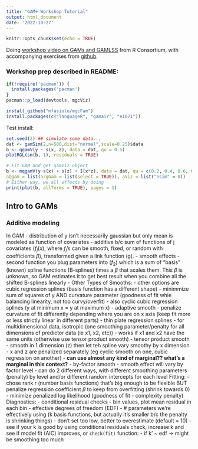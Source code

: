 ```yaml
---
title: "GAM+ Workshop Tutorial"
output: html_document
date: '2022-10-27'
---
```


```r
knitr::opts_chunk$set(echo = TRUE)
```

Doing [workshop video on GAMs and GAMLSS](https://www.youtube.com/watch?v=a6sTwkQGt3E) from R Consortium, with accompanying exercises from [github](https://github.com/mfasiolo/workshop_UseR18).

### Workshop prep described in README:

```r
if(!require('pacman')) {
  install.packages('pacman')
}
pacman::p_load(devtools, mgcViz)

install_github("mfasiolo/mgcFam")
install.packages(c("languageR", "gamair", "e1071"))
```

Test install:

```r
set.seed(2) ## simulate some data...
dat <- gamSim(2,n=500,dist="normal",scale=0.25)$data
b <- qgamV(y ~ s(x, z), data = dat, qu = 0.5)
plotRGL(sm(b, 1), residuals = TRUE)

# Fit GAM and get gamViz object
b <- mqgamV(y~s(x) + s(z) + I(x*z), data = dat, qu = c(0.2, 0.4, 0.6, 0.8),
aQgam = list(argGam = list(select = TRUE)), aViz = list("nsim" = 0))
# Either way, we all effects by doing
print(plot(b, allTerms = TRUE), pages = 1)
```

## Intro  to GAMs

### Additive modeling
In GAM - distribution of y isn't necessarily gaussian but only mean is modeled as function of covariates
- additive b/c sum of functions of j covariates ($f_j(x)$, where $f_j$'s can be smooth, fixed, or random with coefficients $\beta$), transformed given a link function (g).
- smooth effects - second function you plug parameters into ($f_2$) which is a sum of "basis" (known) spline functions (B-splines) times a $\beta$ that scales them. This $\beta$ is unknown, so GAM estimates it to get best result when you combine all the shifted B-splines linearly
- Other Types of Smooths:
  - other options are cubic regression splines (basis function has a different shape) - minimmize sum of squares of y AND curvature parameter (goodness of fit whie balancing linearity, not too curvy/overfit)
  - also cyclic cubic regression splines (y at minimum x = y at maximum x)
  - adaptive smooth - penalize curvature of fit differently depending where you are on x axis (keep fit more or less strictly linear in different parts)
- thin plate regression splines - for multidimensional data, isotropic (one smoothing parameter/penalty for all dimensions of predictor data (ie x1, x2, etc))
    - works if x1 and x2 have the same units (otherwise use tensor product smooth)
- tensor product smooth - smooth in 1 dimension (z) then let teh spline vary smoothy by x dimension
  - x and z are penalized separately (eg cyclic smooth on one, cubic regression on another)
  - **can use almost any kind of marginal?? what's a marginal in this context?**
- by-factor smooth - smooth effect will vary by factor level
  - can do 2 different ways, with different smoothing parameters (penalty) by level and/or different random intercepts for each level
Fitting:
- chose rank r (number basis functions) that's big enough to be flexible BUT penalize regression coefficient $\beta$ to keep from overfitting (shrink towards 0)
- minimize penalized log likelihood (goodness of fit - complexity penalty)
Diagnostics:
- conditional residual checks - bin values, plot mean residual in each bin 
- effective degrees of freedom (EDF) - # parameters we're effectively using (k basis functions, but actually it's smaller b/c the penalty is shrinking things)
  - don't set too low, better to overestimate (default = 10)
  - see if your k is good by using conditional residuals check, increase k and see if model fit (AIC) improves, or `check(fit)` function:
    - if k' ~ edf -> might be smoothing too much
